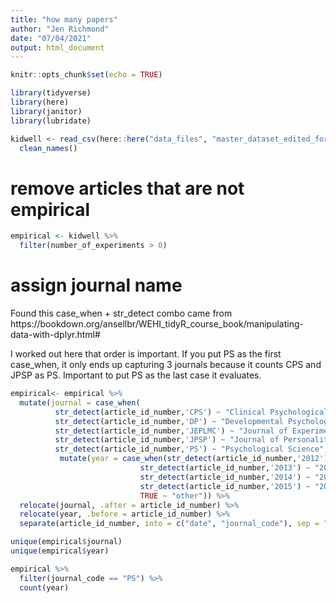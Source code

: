 ```yaml
---
title: "how many papers"
author: "Jen Richmond"
date: "07/04/2021"
output: html_document
---
```


```r
knitr::opts_chunk$set(echo = TRUE)
```


```r
library(tidyverse)
library(here)
library(janitor)
library(lubridate)
```

```r
kidwell <- read_csv(here::here("data_files", "master_dataset_edited_for_dates.csv")) %>%
  clean_names()
```

# remove articles that are not empirical

```r
empirical <- kidwell %>%
  filter(number_of_experiments > 0)
```

# assign journal name

Found this case_when + str_detect  combo came from https://bookdown.org/ansellbr/WEHI_tidyR_course_book/manipulating-data-with-dplyr.html#

I worked out here that order is important. If you put PS as the first case_when, it only ends up capturing 3 journals because it counts CPS and JPSP as PS. Important to put PS as the last case it evaluates. 


```r
empirical<- empirical %>%
  mutate(journal = case_when( 
          str_detect(article_id_number,'CPS') ~ "Clinical Psychological Science", 
          str_detect(article_id_number,'DP') ~ "Developmental Psychology", 
          str_detect(article_id_number,'JEPLMC') ~ "Journal of Experimental Psychology: Learning, Memory, and Cognition", 
          str_detect(article_id_number,'JPSP') ~ "Journal of Personality and Social Psychology", 
          str_detect(article_id_number,'PS') ~ "Psychological Science",  TRUE ~ "other")) %>%
           mutate(year = case_when(str_detect(article_id_number,'2012') ~ "2012", 
                             str_detect(article_id_number,'2013') ~ "2013", 
                             str_detect(article_id_number,'2014') ~ "2014", 
                             str_detect(article_id_number,'2015') ~ "2015", 
                             TRUE ~ "other")) %>%
  relocate(journal, .after = article_id_number) %>%
  relocate(year, .before = article_id_number) %>%
  separate(article_id_number, into = c("date", "journal_code"), sep = "\\s", remove = FALSE)

unique(empirical$journal)
unique(empirical$year)

```

```r
empirical %>%
  filter(journal_code == "PS") %>%
  count(year)
```

